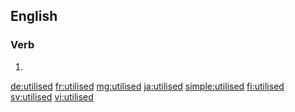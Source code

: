 ==English==

===Verb===
{{head|en|verb form}}

# {{en-past of|utilise}}

[[de:utilised]]
[[fr:utilised]]
[[mg:utilised]]
[[ja:utilised]]
[[simple:utilised]]
[[fi:utilised]]
[[sv:utilised]]
[[vi:utilised]]